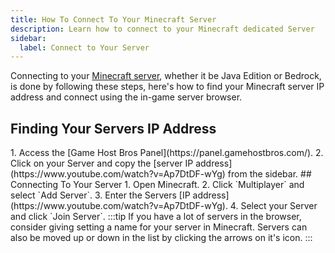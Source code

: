 ```yaml
---
title: How To Connect To Your Minecraft Server
description: Learn how to connect to your Minecraft dedicated Server
sidebar:
  label: Connect to Your Server
---
```


Connecting to your [Minecraft server](https://www.gamehostbros.com/minecraft-server-hosting/), whether it be Java Edition or Bedrock, is done by following these steps, here's how to find your Minecraft server IP address and connect using the in-game server browser.

## Finding Your Servers IP Address
<Steps>
  1. Access the [Game Host Bros Panel](https://panel.gamehostbros.com/).
  2. Click on your Server and copy the [server IP address](https://www.youtube.com/watch?v=Ap7DtDF-wYg) from the sidebar.
</Steps>
## Connecting To Your Server
<Steps>
  1. Open Minecraft.
  2. Click `Multiplayer` and select `Add Server`.
  3. Enter the Servers [IP address](https://www.youtube.com/watch?v=Ap7DtDF-wYg).
  4. Select your Server and click `Join Server`.
</Steps>
:::tip
If you have a lot of servers in the browser, consider giving setting a name for your server in Minecraft. Servers can also be moved up or down in the list by clicking the arrows on it's icon.
:::
